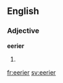 ==English==

===Adjective===
'''eerier'''

# {{comparative of|[[eerie]]}}

[[fr:eerier]]
[[sv:eerier]]